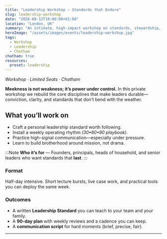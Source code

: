 ```yaml
---
title: "Leadership Workshop — Standards that Endure"
slug: leadership-workshop
date: "2026-09-12T10:00:00+01:00"
location: "London, UK"
summary: "An intimate, high-impact workshop on standards, stewardship, and decision-making for leaders who build beyond their lifetime."
heroImage: "/assets/images/events/leadership-workshop.jpg"
tags:
  - Workshop
  - Leadership
  - Chatham
chatham: true
resources:
  preset: leadership
---
```


_Workshop · Limited Seats · Chatham_

**Meekness is not weakness; it’s power under control.** In this private workshop we rebuild the core disciplines that make leaders durable—conviction, clarity, and standards that don’t bend with the weather.

## What you’ll work on

- Craft a personal leadership standard worth following.  
- Install a weekly operating rhythm *(30•60•90 playbook)*.  
- Practice high-signal communication—especially under pressure.  
- Learn to build brotherhood around mission, not drama.

:::Note
**Who it’s for** — Founders, principals, heads of household, and senior leaders who want standards that **last**.
:::

### Format

Half-day intensive. Short lecture bursts, live case work, and practical tools you can deploy the same week.

### Outcomes

- A written **Leadership Standard** you can teach to your team and your family.  
- A **90-day plan** with weekly reviews and a cadence you can keep.  
- A **communication script** for hard moments (brief, precise, fair).

---

